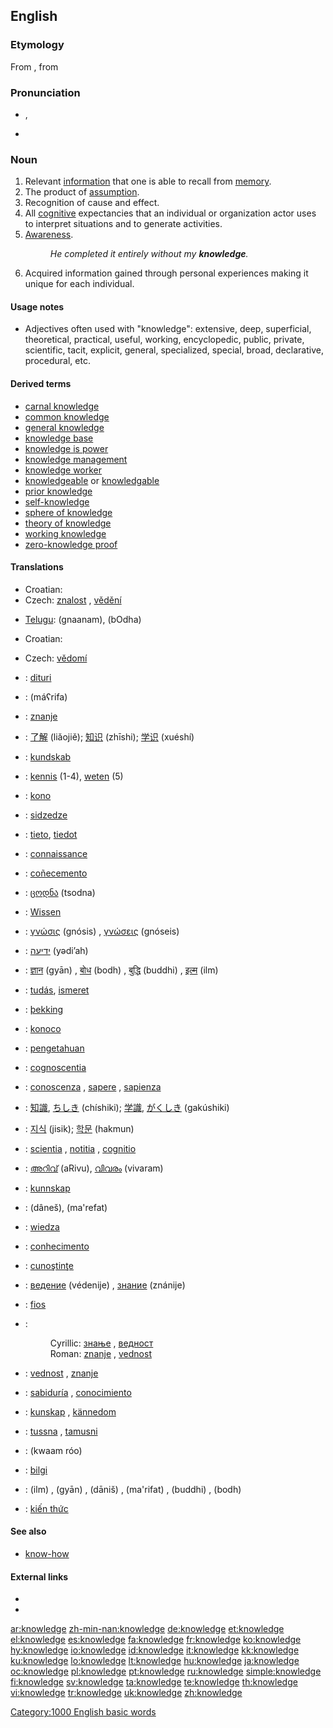 {{wikipedia}}
==English==

{{rank|living|view|although|533|knowledge|hath|table|daughter}}

===Etymology===
From {{etyl|enm|en}} {{term|knouleche||lang=enm}}, from {{etyl|ang|en}} {{term|cnawan||lang=ang|to know}}

===Pronunciation===
* {{IPA|/ˈnɒlɪdʒ/}}, {{SAMPA|/"nQlIdZ/}}
* {{audio|en-us-knowledge.ogg|Audio (US)}}

===Noun===
{{en-noun|-}}

# Relevant [[information]] that one is able to recall from [[memory]].
# The product of [[assumption]].
# Recognition of cause and effect.
# All [[cognitive]] expectancies that an individual or organization actor uses to interpret situations and to generate activities.
# [[awareness|Awareness]].
#: ''He completed it entirely without my '''knowledge'''.''
# Acquired information gained through personal experiences making it unique for each individual.

====Usage notes====
* Adjectives often used with "knowledge": extensive, deep, superficial, theoretical, practical, useful, working, encyclopedic, public, private, scientific, tacit, explicit, general, specialized, special, broad, declarative, procedural, etc.

====Derived terms====
* [[carnal knowledge]]
* [[common knowledge]]
* [[general knowledge]]
* [[knowledge base]]
* [[knowledge is power]]
* [[knowledge management]]
* [[knowledge worker]]
* [[knowledgeable]] or [[knowledgable]]
* [[prior knowledge]]
* [[self-knowledge]]
* [[sphere of knowledge]]
* [[theory of knowledge]]
* [[working knowledge]]
* [[zero-knowledge proof]]

====Translations====
{{trans-top|information}}
* Croatian: {{t|hr|znanje|alt=znánje|n}}
* Czech: [[znalost]] {{f}}, [[vědění]] {{n}}
{{trans-mid}}
* [[Telugu]]: {{t|te|జ్ఞానం|sc=Telu}} (gnaanam), {{t|te|బోధ|sc=Telu}} (bOdha)
{{trans-bottom}}

{{trans-top|awareness}}
* Croatian: {{t|hr|znanje|alt=znánje|n}}
{{trans-mid}}
* Czech: [[vědomí]] {{n}}
{{trans-bottom}}

{{checktrans-top}}
* {{ttbc|Albanian}}: [[dituri]] {{n}}
* {{ttbc|Arabic}}: {{Arab|[[معرفة|مَعْرِفَة]]}} (máʕrifa) {{f}}
* {{ttbc|Bosnian}}: [[znanje]] {{n}}
* {{ttbc|Chinese}}: [[了解]] (liǎojiě); [[知识]] (zhīshi); [[学识]] (xuéshí)
* {{ttbc|Danish}}: [[kundskab]]
* {{ttbc|Dutch}}: [[kennis]] (1-4), [[weten]] (5)
* {{ttbc|Esperanto}}: [[kono]]
* {{ttbc|Ewe}}: [[sidzedze]]
* {{ttbc|Finnish}}: [[tieto]], [[tiedot]]
* {{ttbc|French}}: [[connaissance]] {{f}}
* {{ttbc|Galician}}: [[coñecemento]] {{m}}
* {{ttbc|Georgian}}: [[ცოდნა]] (tsodna)
* {{tbc|German}}: [[Wissen]] {{n}}
* {{ttbc|Greek}}: [[γνώσις]] (gnósis) {{f}}, [[γνώσεις]] (gnóseis) {{f|p}}
* {{ttbc|Hebrew}}: [[ידיעה]] (yədi’ah) {{f}}
* {{ttbc|Hindi}}: [[ज्ञान]] (gyān) {{m}}, [[बोध]] (bodh) {{m}}, [[बुद्धि]] (buddhi) {{f}}, [[इल्म]] (ilm) {{m}}
* {{ttbc|Hungarian}}: [[tudás]], [[ismeret]]
* {{ttbc|Icelandic}}: [[þekking]] {{f}}
* {{ttbc|Ido}}: [[konoco]]
* {{ttbc|Indonesian}}: [[pengetahuan]]
* {{ttbc|Interlingua}}: [[cognoscentia]]
* {{ttbc|Italian}}: [[conoscenza]] {{f}}, [[sapere]] {{m}}, [[sapienza]] {{f}}
* {{ttbc|Japanese}}: [[知識]], [[ちしき]] (chíshiki); [[学識]], [[がくしき]] (gakúshiki)
{{trans-mid}}
* {{ttbc|Korean}}: [[지식]] (jisik); [[학문]] (hakmun)
* {{ttbc|Latin}}: [[scientia]] {{f}}, [[notitia]] {{f}}, [[cognitio]] {{f}}
* {{ttbc|Malayalam}}: [[അറിവ്]] (aRivu), [[വിവരം]] (vivaram)
* {{ttbc|Norwegian}}: [[kunnskap]]
* {{ttbc|Persian}}: {{fa-Arab|[[دانش]]}} (dâneš), {{fa-Arab|[[معرفت]]}} (ma'refat)
* {{ttbc|Polish}}: [[wiedza]] {{f}}
* {{ttbc|Portuguese}}: [[conhecimento]] {{m}}
* {{ttbc|Romanian}}: [[cunoştinţe]] {{f}}
* {{ttbc|Russian}}: [[ведение]] (védenije) {{n}}, [[знание]] (znánije) {{n}}
* {{ttbc|Scottish Gaelic}}: [[fios]] {{m}}
* {{ttbc|Serbian}}:
*: Cyrillic: [[знање]] {{n}}, [[ведност]] {{f}}
*: Roman: [[znanje]] {{n}}, [[vednost]] {{f}}
* {{ttbc|Slovene}}: [[vednost]] {{f}}, [[znanje]] {{n}}
* {{ttbc|Spanish}}: [[sabiduría]] {{f}}, [[conocimiento]] {{m}}
* {{ttbc|Swedish}}: [[kunskap]] {{c}}, [[kännedom]] {{c}}
* {{ttbc|Tamazight}}: [[tussna]] {{f}}, [[tamusni]] {{f}}
* {{ttbc|Thai}}: {{Thai|[[ความรู้]]}} (kwaam róo)
* {{ttbc|Turkish}}: [[bilgi]] {{n}}
* {{ttbc|Urdu}}: {{ur-Arab|[[علم]]}} (ilm) {{m}}, {{ur-Arab|[[گیان]]}} (gyān) {{m}}, {{ur-Arab|[[دانش]]}} (dāniš) {{f}}, {{ur-Arab|[[معرفت]]}} (ma'rifat) {{f}}, {{ur-Arab|[[بدھ]]}} (buddhi) {{f}}, {{ur-Arab|[[بودھ]]}} (bodh) {{m}}
* {{ttbc|Vietnamese}}: [[kiến thức]]
{{trans-bottom}}

====See also====
* [[know-how]]

====External links====
* {{R:Webster 1913}}
* {{R:Century 1911}}

[[Category:1000 English basic words]]

[[ar:knowledge]]
[[zh-min-nan:knowledge]]
[[de:knowledge]]
[[et:knowledge]]
[[el:knowledge]]
[[es:knowledge]]
[[fa:knowledge]]
[[fr:knowledge]]
[[ko:knowledge]]
[[hy:knowledge]]
[[io:knowledge]]
[[id:knowledge]]
[[it:knowledge]]
[[kk:knowledge]]
[[ku:knowledge]]
[[lo:knowledge]]
[[lt:knowledge]]
[[hu:knowledge]]
[[ja:knowledge]]
[[oc:knowledge]]
[[pl:knowledge]]
[[pt:knowledge]]
[[ru:knowledge]]
[[simple:knowledge]]
[[fi:knowledge]]
[[sv:knowledge]]
[[ta:knowledge]]
[[te:knowledge]]
[[th:knowledge]]
[[vi:knowledge]]
[[tr:knowledge]]
[[uk:knowledge]]
[[zh:knowledge]]